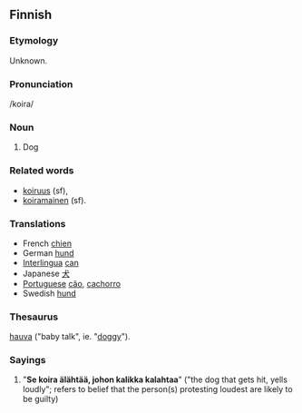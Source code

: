 ==Finnish==

===Etymology===
Unknown.
===Pronunciation===
/koira/
===Noun===
#Dog

===Related words=== 
*[[koiruus]] (sf), 
*[[koiramainen]] (sf).
===Translations===
*French [[chien]]
*German [[hund]]
*[[Interlingua]] [[can]]
*Japanese [[犬]]
*[[Portuguese]] [[cão]], [[cachorro]]
*Swedish [[hund]]

===Thesaurus===
[[hauva]] ("baby talk", ie. "[[doggy]]").
=== Sayings ===
# "'''Se koira älähtää, johon kalikka kalahtaa'''" ("the dog that gets hit, yells loudly"; refers to belief that the person(s) protesting loudest are likely to be guilty)